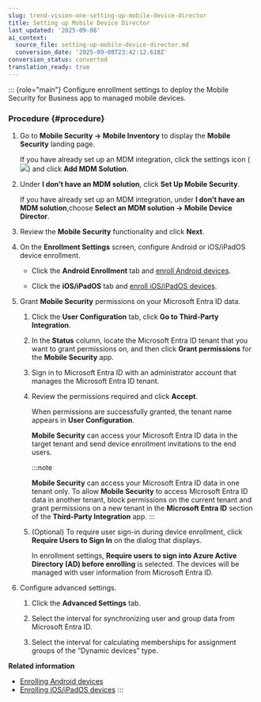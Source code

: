 ```yaml
---
slug: trend-vision-one-setting-up-mobile-device-director
title: Setting up Mobile Device Director
last_updated: '2025-09-08'
ai_context:
  source_file: setting-up-mobile-device-director.md
  conversion_date: '2025-09-08T23:42:12.618Z'
conversion_status: converted
translation_ready: true
---
```


::: {role="main"}
Configure enrollment settings to deploy the Mobile Security for Business app to managed mobile devices.

### Procedure {#procedure}

1.  Go to **Mobile Security → Mobile Inventory** to display the **Mobile Security** landing page.

    If you have already set up an MDM integration, click the settings icon (![](/images/integrationSettings=20250121101015.webp)) and click **Add MDM Solution**.

2.  Under **I don’t have an MDM solution**, click **Set Up Mobile Security**.

    If you have already set up an MDM integration, under **I don’t have an MDM solution**,choose **Select an MDM solution → Mobile Device Director**.

3.  Review the **Mobile Security** functionality and click **Next**.

4.  On the **Enrollment Settings** screen, configure Android or iOS/iPadOS device enrollment.

    - Click the **Android Enrollment** tab and [enroll Android devices](enrolling-android-devices.mdx).

    - Click the **iOS/iPadOS** tab and [enroll iOS/iPadOS devices](enrolling-ios-ipados-devices.mdx).

5.  Grant **Mobile Security** permissions on your Microsoft Entra ID data.

    1.  Click the **User Configuration** tab, click **Go to Third-Party Integration**.

    2.  In the **Status** column, locate the Microsoft Entra ID tenant that you want to grant permissions on, and then click **Grant permissions** for the **Mobile Security** app.

    3.  Sign in to Microsoft Entra ID with an administrator account that manages the Microsoft Entra ID tenant.

    4.  Review the permissions required and click **Accept**.

        When permissions are successfully granted, the tenant name appears in **User Configuration**.

        **Mobile Security** can access your Microsoft Entra ID data in the target tenant and send device enrollment invitations to the end users.

        :::note

        **Mobile Security** can access your Microsoft Entra ID data in one tenant only. To allow **Mobile Security** to access Microsoft Entra ID data in another tenant, block permissions on the current tenant and grant permissions on a new tenant in the **Microsoft Entra ID** section of the **Third-Party Integration** app.
        :::

    5.  (Optional) To require user sign-in during device enrollment, click **Require Users to Sign In** on the dialog that displays.

        In enrollment settings, **Require users to sign into Azure Active Directory (AD) before enrolling** is selected. The devices will be managed with user information from Microsoft Entra ID.

6.  Configure advanced settings.

    1.  Click the **Advanced Settings** tab.

    2.  Select the interval for synchronizing user and group data from Microsoft Entra ID.

    3.  Select the interval for calculating memberships for assignment groups of the “Dynamic devices” type.

**Related information**

- [Enrolling Android devices](enrolling-android-devices.md "Enroll Android devices in Mobile Device Director by connecting to managed Google Play and configuring enrollment settings.")
- [Enrolling iOS/iPadOS devices](enrolling-ios-ipados-devices.md "To enroll iOS/iPadOS devices in Mobile Device Director, upload an Apple MDM push certificate and then email users enrollment instructions.")
:::
